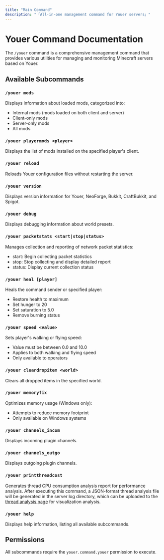 ```yaml
---
title: "Main Command"
description: "「All-in-one management command for Youer servers」"
---
```


# Youer Command Documentation

The `/youer` command is a comprehensive management command that provides various utilities for managing and monitoring Minecraft servers based on Youer.

## Available Subcommands

### `/youer mods`
Displays information about loaded mods, categorized into:
- Internal mods (mods loaded on both client and server)
- Client-only mods
- Server-only mods
- All mods

### `/youer playermods <player>`
Displays the list of mods installed on the specified player's client.

### `/youer reload`
Reloads Youer configuration files without restarting the server.

### `/youer version`
Displays version information for Youer, NeoForge, Bukkit, CraftBukkit, and Spigot.

### `/youer debug`
Displays debugging information about world presets.

### `/youer packetstats <start|stop|status>`
Manages collection and reporting of network packet statistics:
- start: Begin collecting packet statistics
- stop: Stop collecting and display detailed report
- status: Display current collection status

### `/youer heal [player]`
Heals the command sender or specified player:
- Restore health to maximum
- Set hunger to 20
- Set saturation to 5.0
- Remove burning status

### `/youer speed <value>`
Sets player's walking or flying speed:
- Value must be between 0.0 and 10.0
- Applies to both walking and flying speed
- Only available to operators

### `/youer cleardropitem <world>`
Clears all dropped items in the specified world.

### `/youer memoryfix`
Optimizes memory usage (Windows only):
- Attempts to reduce memory footprint
- Only available on Windows systems

### `/youer channels_incom`
Displays incoming plugin channels.

### `/youer channels_outgo`
Displays outgoing plugin channels.

### `/youer printthreadcost`
Generates thread CPU consumption analysis report for performance analysis. After executing this command, a JSON-format thread analysis file will be generated in the server log directory, which can be uploaded to the [thread analysis page](/tools/analytics/thread) for visualization analysis.

### `/youer help`
Displays help information, listing all available subcommands.

## Permissions

All subcommands require the `youer.command.youer` permission to execute.